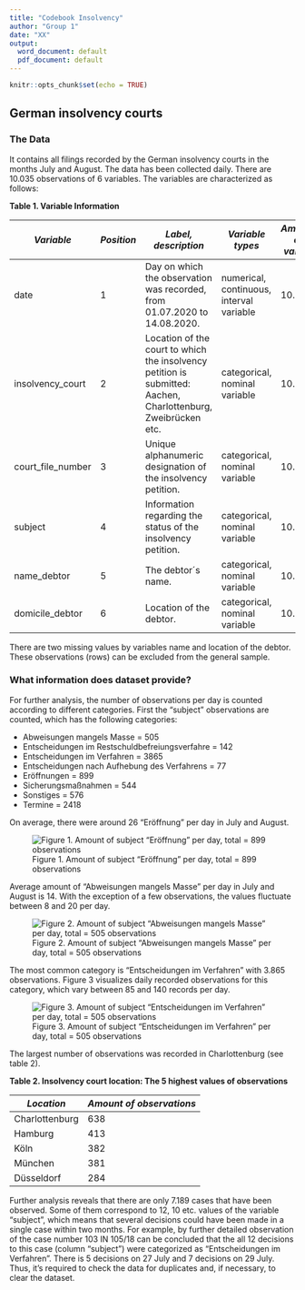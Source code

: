 ---
title: "Codebook Insolvency"
author: "Group 1"
date: "XX"
output:
  word_document: default
  pdf_document: default
---

```{r setup, include=FALSE}
knitr::opts_chunk$set(echo = TRUE)
```

## German insolvency courts
### The Data
It contains all filings recorded by the German insolvency courts in the months July and August. 
The data has been collected daily. There are 10.035 observations of 6 variables. The variables are characterized as follows:

**Table 1. Variable Information**

| *Variable*       |*Position*|*Label, description*|*Variable types* |*Amount of values*|
|------------------|----------|--------------------|-----------------|------------------|
| date             |1         | Day on which the observation was recorded, from 01.07.2020 to 14.08.2020.|numerical, continuous, interval variable| 10.035|
| insolvency_court |2         | Location of the court to which the insolvency petition is submitted: Aachen, Charlottenburg, Zweibrücken etc.|categorical, nominal variable| 10.035|
|court_file_number |3         | Unique alphanumeric designation of the insolvency petition.|categorical, nominal variable| 10.035|
|subject |4         | Information regarding the status of the insolvency petition.|categorical, nominal variable| 10.035|
|name_debtor       |5         | The debtor´s name.|categorical, nominal variable| 10.033|
|domicile_debtor   |6         | Location of the debtor.|categorical, nominal variable| 10.033|

There are two missing values by variables name and location of the debtor. These observations (rows) can be excluded from the general sample.

### What information does dataset provide?
For further analysis, the number of observations per day is counted according to different categories. First the "subject" observations are counted, which has the following categories:

- Abweisungen mangels Masse = 505
- Entscheidungen im Restschuldbefreiungsverfahre = 142
- Entscheidungen im Verfahren = 3865
- Entscheidungen nach Aufhebung des Verfahrens = 77
- Eröffnungen = 899
- Sicherungsmaßnahmen = 544
- Sonstiges = 576
- Termine = 2418

On average, there were around 26 "Eröffnung" per day in July and August. 

![Figure 1. Amount of subject "Eröffnung" per day, total = 899 observations](C:/Users/Olga Sagradov/Documents/R/vhb_qear20/raw_data/Rplot01.png)

\newpage 

Average amount of "Abweisungen mangels Masse" per day in July and August is 14. With the exception of a few observations, the values fluctuate between 8 and 20 per day.

![Figure 2. Amount of subject "Abweisungen mangels Masse" per day, total = 505 observations](C:/Users/Olga Sagradov/Documents/R/vhb_qear20/raw_data/Rplot02.png)

The most common category is "Entscheidungen im Verfahren" with 3.865 observations. Figure 3 visualizes daily recorded observations for this category, which vary between 85 and 140 records per day.

![Figure 3. Amount of subject "Entscheidungen im Verfahren" per day, total = 505 observations](C:/Users/Olga Sagradov/Documents/R/vhb_qear20/raw_data/Rplot03.png)


The largest number of observations was recorded in Charlottenburg (see table 2).

**Table 2. Insolvency court location: The 5 highest values of observations **

| *Location*       |*Amount of observations*|
|------------------|------------------------|
| Charlottenburg   |638                     |
| Hamburg   |413                     |
| Köln   |382                     |
| München   |381                     |
| Düsseldorf   |284                     |


Further analysis reveals that there are only 7.189 cases that have been observed. Some of them correspond to 12, 10 etc. values of the variable "subject", which means that several decisions could have been made in a single case within two months. For example, by further detailed observation of the case number 103 IN 105/18 can be concluded that the all 12 decisions to this case (column "subject") were categorized as "Entscheidungen im Verfahren". There is 5 decisions on 27 July and 7 decisions on 29 July. Thus, it's required to check the data for duplicates and, if necessary, to clear the dataset.
